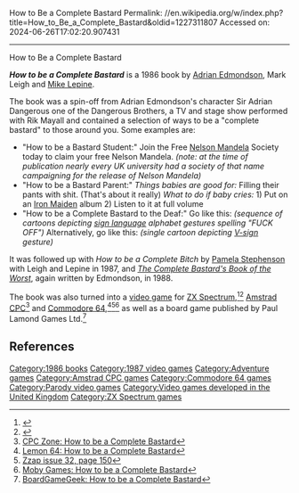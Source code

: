 How to Be a Complete Bastard
Permalink: //en.wikipedia.org/w/index.php?title=How_to_Be_a_Complete_Bastard&oldid=1227311807
Accessed on: 2024-06-26T17:02:20.907431



------
How to Be a Complete Bastard
{{Short description|1986 book}}
{{Infobox book
| name = How to Be a Complete Bastard
| image = How-to-be-a-complete-bastard.jpg
}}

'''''How to be a Complete Bastard''''' is a 1986 book by [[Adrian Edmondson]], Mark Leigh and [[Michael Lepine|Mike Lepine]]. {{ISBN|0-86369-182-X}} {{ISBN|978-0863691829}} 

The book was a spin-off from Adrian Edmondson's character Sir Adrian Dangerous one of the Dangerous Brothers, a TV and stage show performed with Rik Mayall and contained a selection of ways to be a "complete bastard" to those around you. Some examples are:
* "How to be a Bastard Student:" Join the Free [[Nelson Mandela]] Society today to claim your free Nelson Mandela. ''(note: at the time of publication nearly every UK university had a society of that name campaigning for the release of Nelson Mandela)''
* "How to be a Bastard Parent:" ''Things babies are good for:'' Filling their pants with shit. (That's about it really) ''What to do if baby cries:'' 1) Put on an [[Iron Maiden]] album 2) Listen to it at full volume
* "How to be a Complete Bastard to the Deaf:" Go like this: ''(sequence of cartoons depicting [[sign language]] alphabet gestures spelling "FUCK OFF")'' Alternatively, go like this: ''(single cartoon depicting [[V-sign]] gesture)''

It was followed up with ''How to be a Complete Bitch'' by [[Pamela Stephenson]] with Leigh and Lepine in 1987, and ''[[The Complete Bastard's Book of the Worst]]'', again written by Edmondson, in 1988.

The book was also turned into a [[video game]] for [[ZX Spectrum]],<ref>{{WoS game|id=0002366}}</ref><ref>{{Cite web |url=http://www.ysrnry.co.uk/articles/howtobeacompletebastard.htm |title=Your Sinclair #23, Nov 1987 |access-date=2007-05-28 |archive-date=2007-08-05 |archive-url=https://web.archive.org/web/20070805210641/http://ysrnry.co.uk/articles/howtobeacompletebastard.htm |url-status=dead }}</ref> [[Amstrad CPC]]<ref>[http://www.cpczone.net/index.php?game=1058 CPC Zone: How to be a Complete Bastard]</ref> and [[Commodore 64]],<ref>[http://www.lemon64.com/?game_id=1234 Lemon 64: How to be a Complete Bastard]</ref><ref>[http://www.zzap64.co.uk/cgi-bin/displaypage.pl?issue=32&page=150 Zzap issue 32, page 150]</ref><ref>[http://www.mobygames.com/game/how-to-be-a-complete-bastard Moby Games: How to be a Complete Bastard]</ref> as well as a board game published by Paul Lamond Games Ltd.<ref>[http://www.boardgamegeek.com/game/11155 BoardGameGeek: How to be a Complete Bastard]</ref>

==References==
{{reflist}}

[[Category:1986 books]]
[[Category:1987 video games]]
[[Category:Adventure games]]
[[Category:Amstrad CPC games]]
[[Category:Commodore 64 games]]
[[Category:Parody video games]]
[[Category:Video games developed in the United Kingdom]]
[[Category:ZX Spectrum games]]


{{videogame-book-stub}}
{{adventure-videogame-stub}}